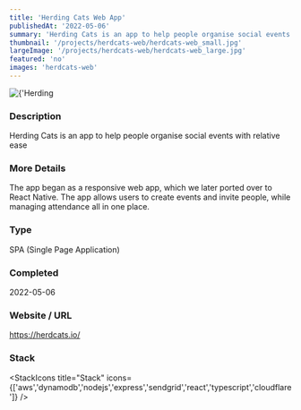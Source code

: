 ```yaml
---
title: 'Herding Cats Web App'
publishedAt: '2022-05-06'
summary: 'Herding Cats is an app to help people organise social events with relative ease'
thumbnail: '/projects/herdcats-web/herdcats-web_small.jpg'
largeImage: '/projects/herdcats-web/herdcats-web_large.jpg'
featured: 'no'
images: 'herdcats-web'
---
```


<div className="relative w-full h-[400px] sm:h-[600px] md:h-[760px] lg:h-[920px]">
  <Image
    alt={'Herding Cats Web App'}
    src={'/projects/herdcats-web/herdcats-web.jpg'}
    sizes="(max-width: 640px) 100%, 100%"
    fill={true}
    priority
    style={{
      objectFit: 'contain'
    }}
  />
</div>

### Description

Herding Cats is an app to help people organise social events with relative ease

### More Details

The app began as a responsive web app, which we later ported over to React Native. The app allows users to create events and invite people, while managing attendance all in one place.

### Type

SPA (Single Page Application)


### Completed
2022-05-06

### Website / URL
https://herdcats.io/


### Stack

<StackIcons
  title="Stack"
  icons={['aws','dynamodb','nodejs','express','sendgrid','react','typescript','cloudflare']}
  />
